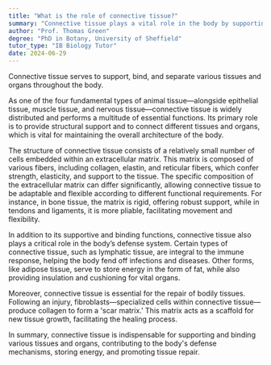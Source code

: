 ```yaml
---
title: "What is the role of connective tissue?"
summary: "Connective tissue plays a vital role in the body by supporting, binding, and separating various tissues and organs, ensuring structural integrity and proper functioning."
author: "Prof. Thomas Green"
degree: "PhD in Botany, University of Sheffield"
tutor_type: "IB Biology Tutor"
date: 2024-06-29
---
```


Connective tissue serves to support, bind, and separate various tissues and organs throughout the body.

As one of the four fundamental types of animal tissue—alongside epithelial tissue, muscle tissue, and nervous tissue—connective tissue is widely distributed and performs a multitude of essential functions. Its primary role is to provide structural support and to connect different tissues and organs, which is vital for maintaining the overall architecture of the body.

The structure of connective tissue consists of a relatively small number of cells embedded within an extracellular matrix. This matrix is composed of various fibers, including collagen, elastin, and reticular fibers, which confer strength, elasticity, and support to the tissue. The specific composition of the extracellular matrix can differ significantly, allowing connective tissue to be adaptable and flexible according to different functional requirements. For instance, in bone tissue, the matrix is rigid, offering robust support, while in tendons and ligaments, it is more pliable, facilitating movement and flexibility.

In addition to its supportive and binding functions, connective tissue also plays a critical role in the body’s defense system. Certain types of connective tissue, such as lymphatic tissue, are integral to the immune response, helping the body fend off infections and diseases. Other forms, like adipose tissue, serve to store energy in the form of fat, while also providing insulation and cushioning for vital organs.

Moreover, connective tissue is essential for the repair of bodily tissues. Following an injury, fibroblasts—specialized cells within connective tissue—produce collagen to form a 'scar matrix.' This matrix acts as a scaffold for new tissue growth, facilitating the healing process.

In summary, connective tissue is indispensable for supporting and binding various tissues and organs, contributing to the body's defense mechanisms, storing energy, and promoting tissue repair.
    